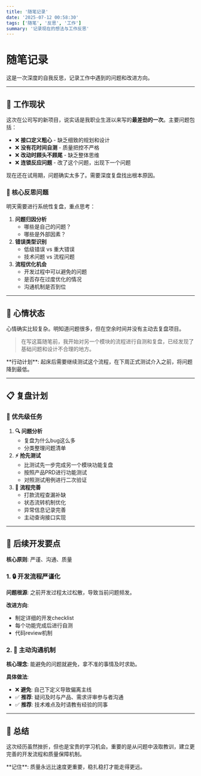 ```yaml
---
title: '随笔记录'
date: '2025-07-12 00:58:30'
tags: ['随笔', '反思', '工作']
summary: '记录现在的想法与工作反思'
---
```


# 随笔记录

<Callout type="info">
  这是一次深度的自我反思，记录工作中遇到的问题和改进方向。
</Callout>

---

## 🏢 工作现状

这次在公司写的新项目，说实话是我职业生涯以来写的**最差劲的一次**。主要问题包括：

- ❌ **接口定义粗心** - 缺乏细致的规划和设计
- ❌ **没有花时间自测** - 质量把控不严格
- ❌ **改动时顾头不顾尾** - 缺乏整体思维
- ❌ **连锁反应问题** - 改了这个问题，出现下一个问题

<Callout type="warning">
  现在还在试用期，问题确实太多了。需要深度复盘找出根本原因。
</Callout>

### 🤔 核心反思问题

明天需要进行系统性复盘，重点思考：

1. **问题归因分析**
   - 哪些是自己的问题？
   - 哪些是外部因素？
2. **错误类型识别**
   - 低级错误 vs 重大错误
   - 技术问题 vs 流程问题
3. **流程优化机会**
   - 开发过程中可以避免的问题
   - 是否存在过度优化的情况
   - 沟通机制是否到位

---

## 💭 心情状态

心情确实比较复杂。明知道问题很多，但在空余时间并没有主动去复盘项目。

> 在写这篇随笔前，我开始对另一个模块的流程进行自测和复盘，已经发现了基础问题和设计不合理的地方。

<Callout type="note">
  **行动计划**:
  起床后需要继续测试这个流程，在下周正式测试介入之前，将问题降到最低。
</Callout>

---

## 📋 复盘计划

### 🎯 优先级任务

1. **🔍 问题分析**
   - 复盘为什么bug这么多
   - 分类整理问题清单
2. **⚡ 抢先测试**
   - 比测试先一步完成另一个模块功能复盘
   - 按照产品PRD进行功能测试
   - 对照测试用例进行二次验证
3. **🔧 流程完善**
   - 打款流程查漏补缺
   - 状态流转机制优化
   - 异常信息记录完善
   - 主动查询接口实现

---

## 🎯 后续开发要点

<Callout type="success">**核心原则**: 严谨、沟通、质量</Callout>

### 1. 🔒 开发流程严谨化

**问题根源**: 之前开发过程太过松散，导致当前问题频发。

**改进方向**:

- 制定详细的开发checklist
- 每个功能完成后进行自测
- 代码review机制

### 2. 🤝 主动沟通机制

**核心理念**: 能避免的问题就避免，拿不准的事情及时求助。

**具体做法**:

- ❌ **避免**: 自己下定义导致偏离主线
- ✅ **推荐**: 疑问及时与产品、需求评审参与者沟通
- ✅ **推荐**: 技术难点及时请教有经验的同事

---

## 📝 总结

这次经历虽然挫折，但也是宝贵的学习机会。重要的是从问题中汲取教训，建立更完善的开发流程和质量保障机制。

<Callout type="tip">
  **记住**: 质量永远比速度更重要，稳扎稳打才能走得更远。
</Callout>
